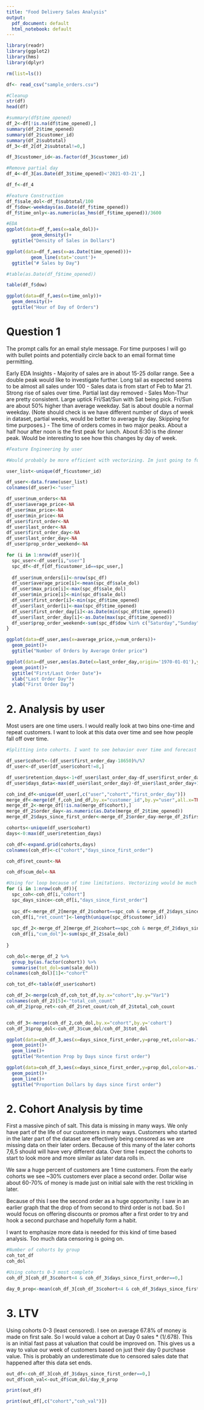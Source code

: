```yaml
---
title: "Food Delivery Sales Analysis"
output:
  pdf_document: default
  html_notebook: default
---
```



```r
library(readr)
library(ggplot2)
library(hms)
library(dplyr)

rm(list=ls())
```

```r
df<- read_csv("sample_orders.csv")
```

```r
#Cleanup
str(df)
head(df)

#summary(df$time_opened)
df_2<-df[!is.na(df$time_opened),]
summary(df_2$time_opened)
summary(df_2$customer_id)
summary(df_2$subtotal)
df_3<-df_2[df_2$subtotal!=0,]

df_3$customer_id<-as.factor(df_3$customer_id)

#Remove partial day
df_4<-df_3[as.Date(df_3$time_opened)<'2021-03-21',]

df_f<-df_4
```

```r
#Feature Construction
df_f$sale_dol<-df_f$subtotal/100
df_f$dow<-weekdays(as.Date(df_f$time_opened))
df_f$time_only<-as.numeric(as_hms(df_f$time_opened))/3600
```


```r
#EDA
ggplot(data=df_f,aes(x=sale_dol))+
         geom_density()+
  ggtitle("Density of Sales in Dollars")

ggplot(data=df_f,aes(x=as.Date(time_opened)))+
         geom_line(stat='count')+
  ggtitle("# Sales by Day")

#table(as.Date(df_f$time_opened))

table(df_f$dow)

ggplot(data=df_f,aes(x=time_only))+
  geom_density()+
  ggtitle("Hour of Day of Orders")

```
# Question 1

The prompt calls for an email style message. For time purposes I will go with bullet points and potentially circle back to an email format time permitting.

Early EDA Insights 
- Majority of sales are in about 15-25 dollar range. See a double peak would like to investigate further. Long tail as expected seems to be almost all sales under 100
- Sales data is from start of Feb to Mar 21. Strong rise of sales over time. Partial last day removed
- Sales Mon-Thur are pretty consistent. Large uptick Fri/Sat/Sun with Sat being pick. Fri/Sun are about 50% higher than average weekday. Sat is about double a normal weekday. (Note should check is we have different number of days of week in dataset, partial weeks, would be better to average by day. Skipping for time purposes.)
- The time of orders comes in two major peaks. About a half hour after noon is the first peak for lunch. About 6:30 is the dinner peak. Would be interesting to see how this changes by day of week.


```r
#Feature Engineering by user

#Would probably be more efficient with vectorizing. Im just going to for loop it so I can make faster. Data is small enough

user_list<-unique(df_f$customer_id)

df_user<-data.frame(user_list)
colnames(df_user)<-"user"

df_user$num_orders<-NA
df_user$average_price<-NA
df_user$max_price<-NA
df_user$min_price<-NA
df_user$first_order<-NA
df_user$last_order<-NA
df_user$first_order_day<-NA
df_user$last_order_day<-NA
df_user$prop_order_weekend<-NA

for (i in 1:nrow(df_user)){
  spc_user<-df_user[i,"user"]
  spc_df<-df_f[df_f$customer_id==spc_user,]
  
  df_user$num_orders[i]<-nrow(spc_df)
  df_user$average_price[i]<-mean(spc_df$sale_dol)
  df_user$max_price[i]<-max(spc_df$sale_dol)
  df_user$min_price[i]<-min(spc_df$sale_dol)
  df_user$first_order[i]<-min(spc_df$time_opened)
  df_user$last_order[i]<-max(spc_df$time_opened)
  df_user$first_order_day[i]<-as.Date(min(spc_df$time_opened))
  df_user$last_order_day[i]<-as.Date(max(spc_df$time_opened))
  df_user$prop_order_weekend<-sum(spc_df$dow %in% c("Saturday","Sunday"))/length(spc_df$dow)
}

```

```r
ggplot(data=df_user,aes(x=average_price,y=num_orders))+
  geom_point()+
  ggtitle("Number of Orders by Average Order price")

ggplot(data=df_user,aes(as.Date(x=last_order_day,origin='1970-01-01'),y=as.Date(first_order_day,origin='1970-01-01')))+
  geom_point()+
  ggtitle("First/Last Order Date")+
  xlab("Last Order Day")+
  ylab("First Order Day")


```
# 2. Analysis by user

Most users are one time users. I would really look at two bins one-time and repeat customers. I want to look at this data over time and see how people fall off over time.

```r
#Splitting into cohorts. I want to see behavior over time and forecast how new users will tracks. I have data for 57 days. Im going to split into 8 cohorts each represented by 1 week of customers whose first order occured in a specific week (7 day period). Anyone who placed an order in the last day will be discarded.

df_user$cohort<-(df_user$first_order_day-18650)%/%7
df_user<-df_user[df_user$cohort!=8,]
```

```r
df_user$retention_days<-1+df_user$last_order_day-df_user$first_order_day
df_user$days_data<-max(df_user$last_order_day)-df_user$last_order_day+1
```

```r
coh_ind_df<-unique(df_user[,c("user","cohort","first_order_day")])
merge_df<-merge(df_f,coh_ind_df,by.x="customer_id",by.y="user",all.x=TRUE)
merge_df_2<-merge_df[!is.na(merge_df$cohort),]
merge_df_2$order_day<-as.numeric(as.Date(merge_df_2$time_opened))
merge_df_2$days_since_first_order<-merge_df_2$order_day-merge_df_2$first_order_day
```


```r
cohorts<-unique(df_user$cohort)
days<-0:max(df_user$retention_days)

coh_df<-expand.grid(cohorts,days)
colnames(coh_df)<-c("cohort","days_since_first_order")

coh_df$ret_count<-NA

coh_df$cum_dol<-NA

#Using for loop because of time limitations. Vectorizing would be much more efficient
for (i in 1:nrow(coh_df)){
  spc_coh<-coh_df[i,"cohort"]
  spc_days_since<-coh_df[i,"days_since_first_order"]
  
  spc_df<-merge_df_2[merge_df_2$cohort==spc_coh & merge_df_2$days_since_first_order>=spc_days_since,]
  coh_df[i,"ret_count"]<-length(unique(spc_df$customer_id))
  
  spc_df_2<-merge_df_2[merge_df_2$cohort==spc_coh & merge_df_2$days_since_first_order<=spc_days_since,]
  coh_df[i,"cum_dol"]<-sum(spc_df_2$sale_dol)
  
}

coh_dol<-merge_df_2 %>%
  group_by(as.factor(cohort)) %>%
  summarise(tot_dol=sum(sale_dol))
colnames(coh_dol)[1]<-"cohort"

coh_tot_df<-table(df_user$cohort)

coh_df_2<-merge(coh_df,coh_tot_df,by.x="cohort",by.y="Var1")
colnames(coh_df_2)[5]<-"total_coh_count"
coh_df_2$prop_ret<-coh_df_2$ret_count/coh_df_2$total_coh_count


coh_df_3<-merge(coh_df_2,coh_dol,by.x="cohort",by.y='cohort')
coh_df_3$prop_dol<-coh_df_3$cum_dol/coh_df_3$tot_dol

```

```r
ggplot(data=coh_df_3,aes(x=days_since_first_order,y=prop_ret,color=as.factor(cohort)))+
  geom_point()+
  geom_line()+
  ggtitle("Retention Prop by Days since first order")
```
```r
ggplot(data=coh_df_3,aes(x=days_since_first_order,y=prop_dol,color=as.factor(cohort)))+
  geom_point()+
  geom_line()+
  ggtitle("Proportion Dollars by days since first order")
```
# 2. Cohort Analysis by time

First a massive pinch of salt. This data is missing in many ways. We only have part of the life of our customers in many ways. Customers who started in the later part of the dataset are effectively being censored as we are missing data on their later orders. Because of this many of the later cohorts 7,6,5 should will have very different data. Over time I expect the cohorts to start to look more and more similar as later data rolls in.

We saw a huge percent of customers are 1 time customers. From the early cohorts we see ~30% customers ever place a second order. Dollar wise about 60-70% of money is made just on initial sale with the rest trickling in later.

Because of this I see the second order as a huge opportunity. I saw in an earlier graph that the drop of from second to third order is not bad. So I would focus on offering discounts or promos after a first order to try and hook a second purchase and hopefully form a habit.

I want to emphasize more data is needed for this kind of time based analysis. Too much data censoring is going on.



```r
#Number of cohorts by group
coh_tot_df
coh_dol

#Using cohorts 0-3 most complete
coh_df_3[coh_df_3$cohort<4 & coh_df_3$days_since_first_order==0,]

day_0_prop<-mean(coh_df_3[coh_df_3$cohort<4 & coh_df_3$days_since_first_order==0,]$prop_dol)


```

# 3. LTV

Using cohorts 0-3 (least censored). I see on average 67.8% of money is made on first sale. So I would value a cohort at Day 0 sales * (1/.678). This is an initial fast pass at valuation that could be improved on. This gives us a way to value our week of customers based on just their day 0 purchase value. This is probably an underestimate due to censored sales date that happened after this data set ends.

```r
out_df<-coh_df_3[coh_df_3$days_since_first_order==0,]
out_df$coh_val<-out_df$cum_dol/day_0_prop

print(out_df)

print(out_df[,c("cohort","coh_val")])
```



